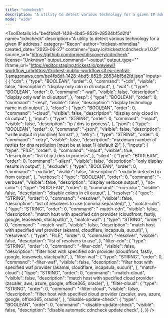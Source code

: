 ```yaml
---
title: "cdncheck"
description: "A utility to detect various technology for a given IP address."
mode: "wide"
---
```



<ToolDetails
  id="be4fb8df-1428-4bd5-8529-28534bf5d2fd"
  name="cdncheck"
  description="A utility to detect various technology for a given IP address."
  category="Recon"
  author="trickest-mhmdiaa"
  created_date="2023-06-27"
  container="quay.io/trickest/cdncheck:v1.0.9"
  source_url="https://github.com/projectdiscovery/cdncheck"
  license="Unknown"
  output_command="-output"
  output_type=""
  iframe_url="https://editor.staging.trickest.io/preview?workflow_url=https://trickest-public-workflow.s3.eu-central-1.amazonaws.com/be4fb8df-1428-4bd5-8529-28534bf5d2fd.json"
  inputs={ {
  "cdn": {
    "type": "BOOLEAN",
    "order": 0,
    "command": "-cdn",
    "visible": false,
    "description": "display only cdn in cli output",
  },
  "waf": {
    "type": "BOOLEAN",
    "order": 0,
    "command": "-waf",
    "visible": false,
    "description": "display only waf in cli output",
  },
  "resp": {
    "type": "BOOLEAN",
    "order": 0,
    "command": "-resp",
    "visible": false,
    "description": "display technology name in cli output",
  },
  "cloud": {
    "type": "BOOLEAN",
    "order": 0,
    "command": "-cloud",
    "visible": false,
    "description": "display only cloud in cli output",
  },
  "input": {
    "type": "STRING",
    "order": 0,
    "command": "-input",
    "visible": false,
    "description": "ip / dns to process",
  },
  "jsonl": {
    "type": "BOOLEAN",
    "order": 0,
    "command": "-jsonl",
    "visible": false,
    "description": "write output in json(line) format",
  },
  "retry": {
    "type": "STRING",
    "order": 0,
    "command": "-retry",
    "visible": false,
    "description": "maximum number of retries for dns resolution (must be at least 1) (default 2)",
  },
  "inputs": {
    "type": "FILE",
    "order": 0,
    "command": "-input",
    "visible": true,
    "description": "list of ip / dns to process",
  },
  "silent": {
    "type": "BOOLEAN",
    "order": 0,
    "command": "-silent",
    "visible": false,
    "description": "only display results in output",
  },
  "exclude": {
    "type": "BOOLEAN",
    "order": 0,
    "command": "-exclude",
    "visible": false,
    "description": "exclude detected ip from output",
  },
  "verbose": {
    "type": "BOOLEAN",
    "order": 0,
    "command": "-verbose",
    "visible": false,
    "description": "display verbose output",
  },
  "no-color": {
    "type": "BOOLEAN",
    "order": 0,
    "command": "-no-color",
    "visible": false,
    "description": "disable colors in cli output",
  },
  "resolver": {
    "type": "STRING",
    "order": 0,
    "command": "-resolver",
    "visible": false,
    "description": "list of resolvers to use (comma separated)",
  },
  "match-cdn": {
    "type": "STRING",
    "order": 0,
    "command": "-match-cdn",
    "visible": false,
    "description": "match host with specified cdn provider (cloudfront, fastly, google, leaseweb, stackpath)",
  },
  "match-waf": {
    "type": "STRING",
    "order": 0,
    "command": "-match-waf",
    "visible": false,
    "description": "match host with specified waf provider (akamai, cloudflare, incapsula, sucuri)",
  },
  "resolvers": {
    "type": "FILE",
    "order": 0,
    "command": "-resolver",
    "visible": false,
    "description": "list of resolvers to use",
  },
  "filter-cdn": {
    "type": "STRING",
    "order": 0,
    "command": "-filter-cdn",
    "visible": false,
    "description": "filter host with specified cdn provider (cloudfront, fastly, google, leaseweb, stackpath)",
  },
  "filter-waf": {
    "type": "STRING",
    "order": 0,
    "command": "-filter-waf",
    "visible": false,
    "description": "filter host with specified waf provider (akamai, cloudflare, incapsula, sucuri)",
  },
  "match-cloud": {
    "type": "STRING",
    "order": 0,
    "command": "-match-cloud",
    "visible": false,
    "description": "match host with specified cloud provider (zscaler, aws, azure, google, office365, oracle)",
  },
  "filter-cloud": {
    "type": "STRING",
    "order": 0,
    "command": "-filter-cloud",
    "visible": false,
    "description": "filter host with specified cloud provider (zscaler, aws, azure, google, office365, oracle)",
  },
  "disable-update-check": {
    "type": "BOOLEAN",
    "order": 0,
    "command": "-disable-update-check",
    "visible": false,
    "description": "disable automatic cdncheck update check",
  },
}}
/>